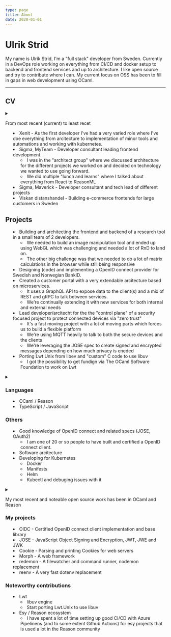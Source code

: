 ```yaml
---
type: page
title: About
date: 2020-01-01
---
```


# Ulrik Strid

My name is Ulrik Strid, I'm a "full stack" developer from Sweden. Currently in a DevOps role working on everything from CI/CD and docker setup to backend and frontend services and up to architecture. I like open source and try to contribute where I can. My current focus on OSS has been to fill in gaps in web development using OCaml.

---

## CV

<details><summary children="Work experience"/>

From most recent (current) to least recet

- Xenit - As the first developer I've had a very varied role where I've doe everything from arcitecture to implementation of minor tools and automations and working with kubernetes.
- Sigma, MyTeam - Developer consultant leading frontend development.
  - I was in the "architect group" where we discussed architecture for the different projects we worked on and decided on technology we wanted to use going forward.
  - We did multiple "lunch and learns" where I talked about everything from React to ReasonML
- Sigma, Maverick - Developer consultant and tech lead of different projects
- Viskan distanshandel - Building e-commerce frontends for large customers in Sweden

## Projects

- Building and architecting the frontend and backend of a research tool in a small team of 2 developers.
  - We needed to build an image manipulation tool and ended up using WebGL which was challenging and needed a lot of RnD to land on.
  - The other big challenge was that we needed to do a lot of matrix calculations in the browser while still being responsive
- Designing (code) and implementing a OpenID connect provider for Swedish and Norwegian BankID.
- Created a customer portal with a very extendable arcitecture based on microservices.
  - It uses a GraphQL API to expose data to the client(s) and a mix of REST and gRPC to talk between services.
  - We're continually extending it with new services for both internal and external needs
- Lead developer/arcitecht for the the "control plane" of a security focused project to protect connected devices via "zero trust"
  - It's a fast moving project with a lot of moving parts which forces us to build a flexible platform
  - We're using MQTT heavily to talk to both the secure devices and the clients
  - We're leveraging the JOSE spec to create signed and encrypted messages depending on how much privacy is eneded
- Porting Lwt Unix from libev and "custom" C code to use libuv
  - I got the possibility to get fundign via The OCaml Software Foundation to work on Lwt

</details>

<details><summary children="Skills"/>

### Languages

- OCaml / Reason
- TypeScript / JavaScript

### Others

- Good knowledge of OpenID connect and related specs (JOSE, OAuth2)
  - I am one of 20 or so people to have built and certified a OpenID connect client.
- Software arcitecture
- Developing for Kubernetes
  - Docker
  - Manifests
  - Helm
  - Kubectl and debuging issues with it

</details>
<details><summary children="Open Source"/>

My most recent and noteable open source work has been in OCaml and Reason

### My projects

- OIDC - Certified OpenID connect client implementation and base library
- JOSE - JavaScript Object Signing and Encryption, JWT, JWE and JWK
- Cookie - Parsing and printing Cookies for web servers
- Morph - A web framework
- redemon - A filewatcher and command runner, nodemon replacement
- reenv - A very fast dotenv replacement

### Noteworthy contributions

- Lwt
  - libuv engine
  - Start porting Lwt.Unix to use libuv
- Esy / Reason ecosystem
  - I have spent a lot of time setting up good CI/CD with Azure Pipelinens (and to some extent Github Actions) for esy projects that is used a lot in the Reason community

</details>
